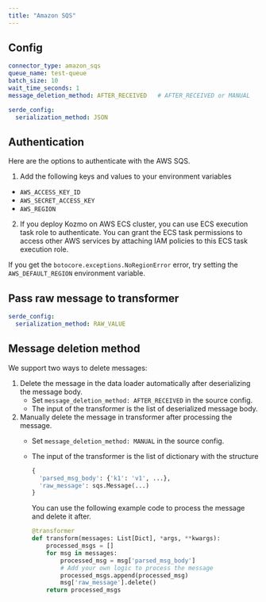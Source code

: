 ```yaml
---
title: "Amazon SQS"
---
```


## Config

```yaml
connector_type: amazon_sqs
queue_name: test-queue
batch_size: 10
wait_time_seconds: 1
message_deletion_method: AFTER_RECEIVED   # AFTER_RECEIVED or MANUAL

serde_config:
  serialization_method: JSON
```

## Authentication
Here are the options to authenticate with the AWS SQS.
1. Add the following keys and values to your environment variables
  * `AWS_ACCESS_KEY_ID`
  * `AWS_SECRET_ACCESS_KEY`
  * `AWS_REGION`
2. If you deploy Kozmo on AWS ECS cluster, you can use ECS execution task role to authenticate.
   You can grant the ECS task permissions to access other AWS services by attaching IAM policies
   to this ECS task execution role.

If you get the `botocore.exceptions.NoRegionError` error, try setting the `AWS_DEFAULT_REGION`
environment variable.

## Pass raw message to transformer

```yaml
serde_config:
  serialization_method: RAW_VALUE
```

## Message deletion method

We support two ways to delete messages:
1. Delete the message in the data loader automatically after deserializing the message body.
    * Set `message_deletion_method: AFTER_RECEIVED` in the source config.
    * The input of the transformer is the list of deserialized message body.
1. Manually delete the message in transformer after processing the message.
    * Set `message_deletion_method: MANUAL` in the source config.
    * The input of the transformer is the list of dictionary with the structure
      ```python
      {
        'parsed_msg_body': {'k1': 'v1', ...},
        'raw_message': sqs.Message(...)
      }
      ```

      You can use the following example code to process the message and delete it after.
      ```python
      @transformer
      def transform(messages: List[Dict], *args, **kwargs):
          processed_msgs = []
          for msg in messages:
              processed_msg = msg['parsed_msg_body']
              # Add your own logic to process the message
              processed_msgs.append(processed_msg)
              msg['raw_message'].delete()
          return processed_msgs
      ```
